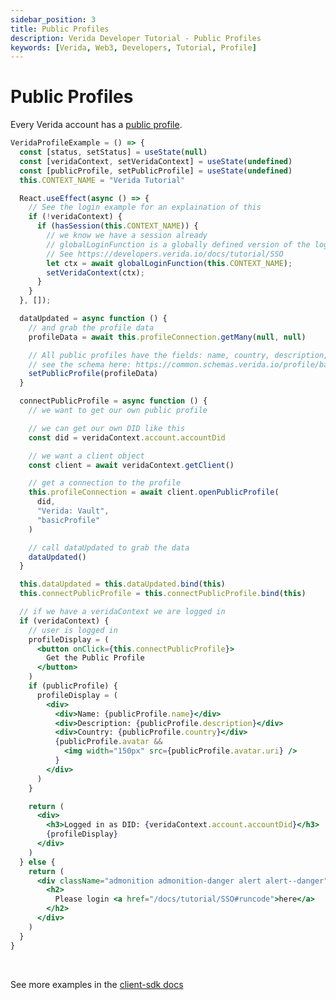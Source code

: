 ```yaml
---
sidebar_position: 3
title: Public Profiles
description: Verida Developer Tutorial - Public Profiles
keywords: [Verida, Web3, Developers, Tutorial, Profile]
---
```


# Public Profiles

Every Verida account has a [public profile](/client-sdk/profiles.md).

```jsx live
VeridaProfileExample = () => {
  const [status, setStatus] = useState(null)
  const [veridaContext, setVeridaContext] = useState(undefined)
  const [publicProfile, setPublicProfile] = useState(undefined)
  this.CONTEXT_NAME = "Verida Tutorial"

  React.useEffect(async () => {
    // See the login example for an explaination of this
    if (!veridaContext) {
      if (hasSession(this.CONTEXT_NAME)) {
        // we know we have a session already
        // globalLoginFunction is a globally defined version of the login function 
        // See https://developers.verida.io/docs/tutorial/SSO
        let ctx = await globalLoginFunction(this.CONTEXT_NAME);
        setVeridaContext(ctx);
      }
    }
  }, []);

  dataUpdated = async function () {
    // and grab the profile data
    profileData = await this.profileConnection.getMany(null, null)

    // All public profiles have the fields: name, country, description, avatar.uri
    // see the schema here: https://common.schemas.verida.io/profile/basicProfile/latest/schema.json
    setPublicProfile(profileData)
  }

  connectPublicProfile = async function () {
    // we want to get our own public profile

    // we can get our own DID like this
    const did = veridaContext.account.accountDid

    // we want a client object
    const client = await veridaContext.getClient()

    // get a connection to the profile
    this.profileConnection = await client.openPublicProfile(
      did,
      "Verida: Vault",
      "basicProfile"
    )

    // call dataUpdated to grab the data
    dataUpdated()
  }

  this.dataUpdated = this.dataUpdated.bind(this)
  this.connectPublicProfile = this.connectPublicProfile.bind(this)

  // if we have a veridaContext we are logged in
  if (veridaContext) {
    // user is logged in
    profileDisplay = (
      <button onClick={this.connectPublicProfile}>
        Get the Public Profile
      </button>
    )
    if (publicProfile) {
      profileDisplay = (
        <div>
          <div>Name: {publicProfile.name}</div>
          <div>Description: {publicProfile.description}</div>
          <div>Country: {publicProfile.country}</div>
          {publicProfile.avatar && 
            <img width="150px" src={publicProfile.avatar.uri} />
          }
        </div>
      )
    }

    return (
      <div>
        <h3>Logged in as DID: {veridaContext.account.accountDid}</h3>
        {profileDisplay}
      </div>
    )
  } else {
    return (
      <div className="admonition admonition-danger alert alert--danger">
        <h2>
          Please login <a href="/docs/tutorial/SSO#runcode">here</a>
        </h2>
      </div>
    )
  }
}
```

<!-- this is a target so we can link to the end of the code block -->

<a name="runcode">&nbsp;</a>

See more examples in the [client-sdk docs](../client-sdk/profiles.md)
